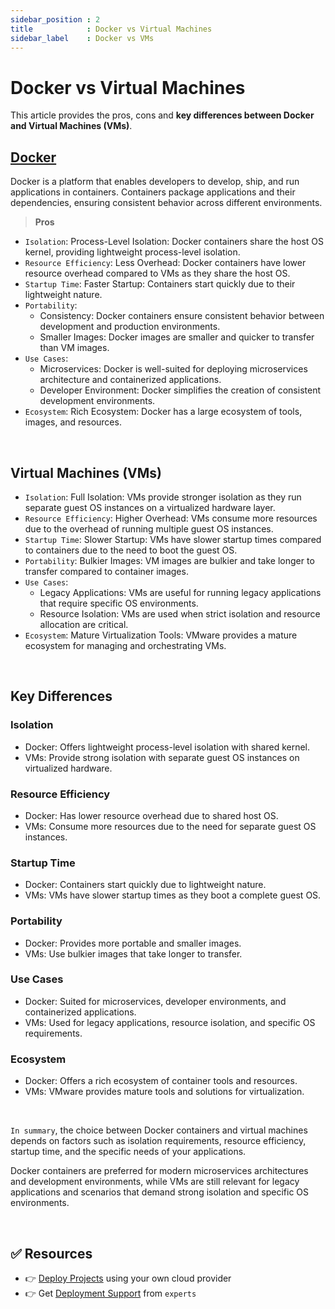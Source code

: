 ```yaml
---
sidebar_position : 2
title            : Docker vs Virtual Machines
sidebar_label    : Docker vs VMs
---
```


# Docker vs Virtual Machines

This article provides the pros, cons and **key differences between Docker and Virtual Machines (VMs)**. 

## [Docker](https://www.docker.com/)

Docker is a platform that enables developers to develop, ship, and run applications in containers. Containers package applications and their dependencies, ensuring consistent behavior across different environments.

> **Pros**

- `Isolation`: Process-Level Isolation: Docker containers share the host OS kernel, providing lightweight process-level isolation.
- `Resource Efficiency`: Less Overhead: Docker containers have lower resource overhead compared to VMs as they share the host OS.
- `Startup Time`: Faster Startup: Containers start quickly due to their lightweight nature.
- `Portability`: 
  - Consistency: Docker containers ensure consistent behavior between development and production environments. 
  - Smaller Images: Docker images are smaller and quicker to transfer than VM images.
- `Use Cases`: 
  - Microservices: Docker is well-suited for deploying microservices architecture and containerized applications.
  - Developer Environment: Docker simplifies the creation of consistent development environments.
- `Ecosystem`: Rich Ecosystem: Docker has a large ecosystem of tools, images, and resources.

<br />

## Virtual Machines (VMs)

- `Isolation`: Full Isolation: VMs provide stronger isolation as they run separate guest OS instances on a virtualized hardware layer.
- `Resource Efficiency`: Higher Overhead: VMs consume more resources due to the overhead of running multiple guest OS instances.
- `Startup Time`: Slower Startup: VMs have slower startup times compared to containers due to the need to boot the guest OS.
- `Portability`: Bulkier Images: VM images are bulkier and take longer to transfer compared to container images.
- `Use Cases`:
  - Legacy Applications: VMs are useful for running legacy applications that require specific OS environments.
  - Resource Isolation: VMs are used when strict isolation and resource allocation are critical.
- `Ecosystem`: Mature Virtualization Tools: VMware provides a mature ecosystem for managing and orchestrating VMs.

<br />

## Key Differences

### **Isolation** 

- Docker: Offers lightweight process-level isolation with shared kernel.
- VMs: Provide strong isolation with separate guest OS instances on virtualized hardware.

### **Resource Efficiency**

- Docker: Has lower resource overhead due to shared host OS.
- VMs: Consume more resources due to the need for separate guest OS instances.

### **Startup Time**

- Docker: Containers start quickly due to lightweight nature.
- VMs: VMs have slower startup times as they boot a complete guest OS.

### **Portability**

- Docker: Provides more portable and smaller images.
- VMs: Use bulkier images that take longer to transfer.

### **Use Cases**

- Docker: Suited for microservices, developer environments, and containerized applications.
- VMs: Used for legacy applications, resource isolation, and specific OS requirements.

### **Ecosystem**

- Docker: Offers a rich ecosystem of container tools and resources.
- VMs: VMware provides mature tools and solutions for virtualization.

<br />

`In summary`, the choice between Docker containers and virtual machines depends on factors such as isolation requirements, resource efficiency, startup time, and the specific needs of your applications. 

Docker containers are preferred for modern microservices architectures and development environments, 
while VMs are still relevant for legacy applications and scenarios that demand strong isolation and specific OS environments.

<br />

## ✅ Resources

- 👉 [Deploy Projects](https://deploypro.dev/) using your own cloud provider
- 👉 Get [Deployment Support](https://deploypro.dev/support/) from `experts` 
